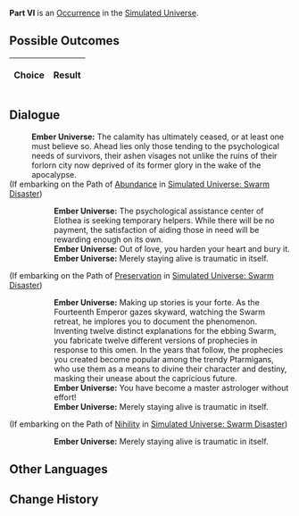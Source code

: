 {{Simulated Universe Event Infobox
|title         = Part VI
|image         = 1.png
|type          =
|domains_su    = 
|domains_ext   = 
|domains_swarm = 
|domains_gng   = 
|requirements  =
|prev          = 
|next          = 
|indexRewards  =
|characters    = 
}}
'''Part VI''' is an [[Simulated Universe/Occurrence|Occurrence]] in the [[Simulated Universe]].

==Possible Outcomes==
{| class="article-table"
!Choice
!Result

|}

<!--
==Gameplay Notes==

-->
==Dialogue==
{{Dialogue Start}}
:'''Ember Universe:''' The calamity has ultimately ceased, or at least one must believe so. Ahead lies only those tending to the psychological needs of survivors, their ashen visages not unlike the ruins of their forlorn city now deprived of its former glory in the wake of the apocalypse.
;(If embarking on the Path of [[Simulated Universe/Paths#Abundance|Abundance]] in [[Simulated Universe: Swarm Disaster]])
:{{SU Special Dialogue|Abundance|Participate in the psychological intervention and assistance work after the catastrophic swarm in the Elothean Empire.|You will also become slightly *hurt*.}}
::'''Ember Universe:''' The psychological assistance center of Elothea is seeking temporary helpers. While there will be no payment, the satisfaction of aiding those in need will be rewarding enough on its own.
::'''Ember Universe:''' Out of love, you harden your heart and bury it.
::'''Ember Universe:''' Merely staying alive is traumatic in itself.
;(If embarking on the Path of [[Simulated Universe/Paths#Preservation|Preservation]] in [[Simulated Universe: Swarm Disaster]])
:{{SU Special Dialogue|Preservation|Sitting beside the 14th Emperor and helping him equivocate and embellish...|Narration itself is just a fancy sensory trick...}}
::'''Ember Universe:''' Making up stories is your forte. As the Fourteenth Emperor gazes skyward, watching the Swarm retreat, he implores you to document the phenomenon. Inventing twelve distinct explanations for the ebbing Swarm, you fabricate twelve different versions of prophecies in response to this omen. In the years that follow, the prophecies you created become popular among the trendy Ptarmigans, who use them as a means to divine their character and destiny, masking their unease about the capricious future.
::'''Ember Universe:''' You have become a master astrologer without effort!
::'''Ember Universe:''' Merely staying alive is traumatic in itself.
;(If embarking on the Path of [[Simulated Universe/Paths#Nihility|Nihility]] in [[Simulated Universe: Swarm Disaster]])
:{{SU Special Dialogue|Nihility|Leave.|You are in a hurry.}}
::'''Ember Universe:''' Merely staying alive is traumatic in itself.
{{Dialogue End}}

==Other Languages==
{{Other Languages
|en   = Part VI
|zhs  = 其六
|zht  = 其六
|ja   = その6
|ko   = VI
|es   = Parte VI
|fr   = Partie VI
|ru   = VI
|th   = ตอน 6
|vi   = Phần 6
|de   = Teil 6
|id   = Bagian VI
|pt   = Parte VI
}}

==Change History==
{{Change History|1.0}}
